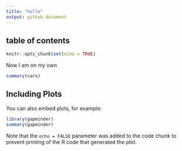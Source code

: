 ```yaml
---
title: "hello"
output: github_document
---
```

## table of contents 
```r
knitr::opts_chunk$set(echo = TRUE)
```

Now I am on my own
```r
summary(cars)
```

## Including Plots

You can also embed plots, for example:

```r
library(gapminder)
summary(gapminder)
```

Note that the `echo = FALSE` parameter was added to the code chunk to prevent printing of the R code that generated the plot.
